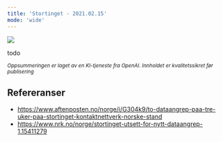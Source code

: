 ```yaml
---
title: 'Stortinget - 2021.02.15'
mode: 'wide'
---
```


<Frame>
<img src="/images/stortinget.jpg" />
</Frame>

todo

<sup><i>Oppsummeringen er laget av en KI-tjeneste fra OpenAI. Innholdet er kvalitetssikret før publisering</i></sup>

## Refereranser
- https://www.aftenposten.no/norge/i/G304k9/to-dataangrep-paa-tre-uker-paa-stortinget-kontaktnettverk-norske-stand
- https://www.nrk.no/norge/stortinget-utsett-for-nytt-dataangrep-1.15411279
